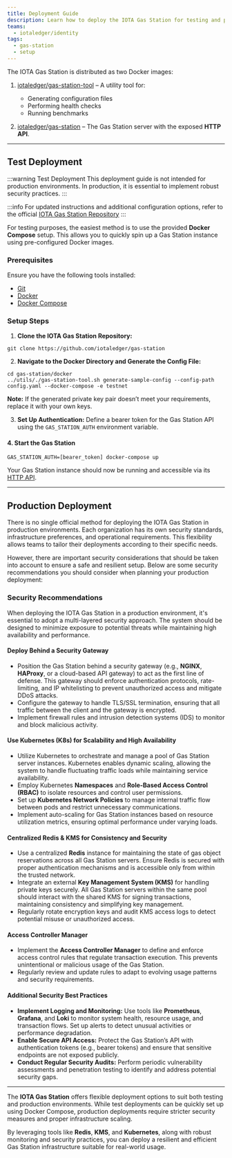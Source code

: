 ```yaml
---
title: Deployment Guide
description: Learn how to deploy the IOTA Gas Station for testing and production environments.
teams:
  - iotaledger/identity
tags:
  - gas-station
  - setup
---
```



The IOTA Gas Station is distributed as two Docker images:

1. [iotaledger/gas-station-tool](https://hub.docker.com/r/iotaledger/gas-station-tool) – A utility tool for:

   * Generating configuration files
   * Performing health checks
   * Running benchmarks

2. [iotaledger/gas-station](https://hub.docker.com/r/iotaledger/gas-station) – The Gas Station server with the exposed **HTTP API**.

---

## **Test Deployment**

:::warning Test Deployment
 This deployment guide is not intended for production environments. In production, it is essential to implement robust security practices.
:::

:::info
For updated instructions and additional configuration options, refer to the official [IOTA Gas Station Repository](https://github.com/iotaleger/gas-station)
:::

For testing purposes, the easiest method is to use the provided **Docker Compose** setup. This allows you to quickly spin up a Gas Station instance using pre-configured Docker images.

### **Prerequisites**

Ensure you have the following tools installed:

* [Git](https://github.com/git-guides/install-git)
* [Docker](https://docs.docker.com/engine/install/)
* [Docker Compose](https://docs.docker.com/compose/install/)

### **Setup Steps**



1. **Clone the IOTA Gas Station Repository:**

```
git clone https://github.com/iotaledger/gas-station
```

2. **Navigate to the Docker Directory and Generate the Config File:**

```
cd gas-station/docker
../utils/./gas-station-tool.sh generate-sample-config --config-path config.yaml --docker-compose -e testnet
```

   **Note:** If the generated private key pair doesn’t meet your requirements, replace it with your own keys.

3. **Set Up Authentication:** Define a bearer token for the Gas Station API using the `GAS_STATION_AUTH` environment variable.

#### 4. Start the Gas Station

```
GAS_STATION_AUTH=[bearer_token] docker-compose up
```

Your Gas Station instance should now be running and accessible via its [HTTP API](../api-reference/api-reference.mdx).

---

## Production Deployment

There is no single official method for deploying the IOTA Gas Station in production environments. Each organization has its own security standards, infrastructure preferences, and operational requirements. This flexibility allows teams to tailor their deployments according to their specific needs.

However, there are important security considerations that should be taken into account to ensure a safe and resilient setup. Below are some security recommendations you should consider when planning your production deployment:

### Security Recommendations

When deploying the IOTA Gas Station in a production environment, it's essential to adopt a multi-layered security approach. The system should be designed to minimize exposure to potential threats while maintaining high availability and performance.

#### Deploy Behind a Security Gateway

* Position the Gas Station behind a security gateway (e.g., **NGINX**, **HAProxy**, or a cloud-based API gateway) to act as the first line of defense. This gateway should enforce authentication protocols, rate-limiting, and IP whitelisting to prevent unauthorized access and mitigate DDoS attacks.
* Configure the gateway to handle TLS/SSL termination, ensuring that all traffic between the client and the gateway is encrypted.
* Implement firewall rules and intrusion detection systems (IDS) to monitor and block malicious activity.

#### Use Kubernetes (K8s) for Scalability and High Availability

* Utilize Kubernetes to orchestrate and manage a pool of Gas Station server instances. Kubernetes enables dynamic scaling, allowing the system to handle fluctuating traffic loads while maintaining service availability.
* Employ Kubernetes **Namespaces** and **Role-Based Access Control (RBAC)** to isolate resources and control user permissions.
* Set up **Kubernetes Network Policies** to manage internal traffic flow between pods and restrict unnecessary communications.
* Implement auto-scaling for Gas Station instances based on resource utilization metrics, ensuring optimal performance under varying loads.

#### Centralized Redis & KMS for Consistency and Security

* Use a centralized **Redis** instance for maintaining the state of gas object reservations across all Gas Station servers. Ensure Redis is secured with proper authentication mechanisms and is accessible only from within the trusted network.
* Integrate an external **Key Management System (KMS)** for handling private keys securely. All Gas Station servers within the same pool should interact with the shared KMS for signing transactions, maintaining consistency and simplifying key management.
* Regularly rotate encryption keys and audit KMS access logs to detect potential misuse or unauthorized access.

#### Access Controller Manager
* Implement the **Access Controller Manager** to define and enforce access control rules that regulate transaction execution. This prevents unintentional or malicious usage of the Gas Station.
* Regularly review and update rules to adapt to evolving usage patterns and security requirements.

#### Additional Security Best Practices

* **Implement Logging and Monitoring:** Use tools like **Prometheus**, **Grafana**, and **Loki** to monitor system health, resource usage, and transaction flows. Set up alerts to detect unusual activities or performance degradation.
* **Enable Secure API Access:** Protect the Gas Station’s API with authentication tokens (e.g., bearer tokens) and ensure that sensitive endpoints are not exposed publicly.
* **Conduct Regular Security Audits:** Perform periodic vulnerability assessments and penetration testing to identify and address potential security gaps.



---

The **IOTA Gas Station** offers flexible deployment options to suit both testing and production environments. While test deployments can be quickly set up using Docker Compose, production deployments require stricter security measures and proper infrastructure scaling.

By leveraging tools like **Redis**, **KMS**, and **Kubernetes**, along with robust monitoring and security practices, you can deploy a resilient and efficient Gas Station infrastructure suitable for real-world usage.
